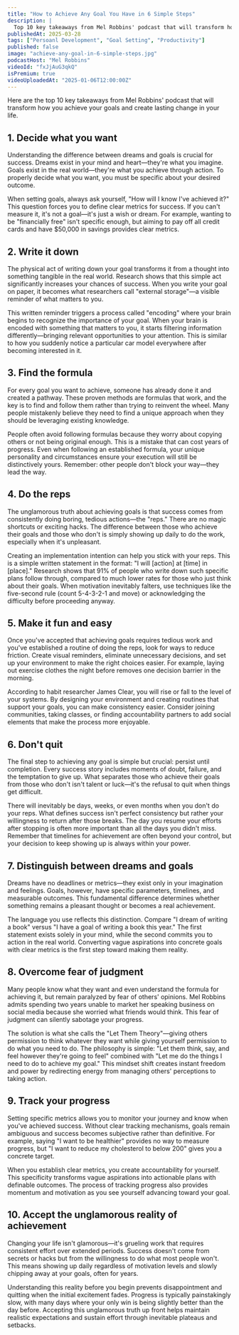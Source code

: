 ```yaml
---
title: "How to Achieve Any Goal You Have in 6 Simple Steps"
description: |
  Top 10 key takeaways from Mel Robbins' podcast that will transform how you achieve your goals and create lasting change in your life.
publishedAt: 2025-03-28
tags: ["Persoanl Development", "Goal Setting", "Productivity"]
published: false
image: "achieve-any-goal-in-6-simple-steps.jpg"
podcastHost: "Mel Robbins"
videoId: "fxJjAuG3qkQ"
isPremium: true
videoUploadedAt: "2025-01-06T12:00:00Z"
---
```



<PodcastSummaryPageLayout frontmatter={frontmatter}>

Here are the top 10 key takeaways from Mel Robbins' podcast that will transform how you achieve your goals and create lasting change in your life.

## 1. Decide what you want

Understanding the difference between dreams and goals is crucial for success. Dreams exist in your mind and heart—they're what you imagine. Goals exist in the real world—they're what you achieve through action. To properly decide what you want, you must be specific about your desired outcome.

When setting goals, always ask yourself, "How will I know I've achieved it?" This question forces you to define clear metrics for success. If you can't measure it, it's not a goal—it's just a wish or dream. For example, wanting to be "financially free" isn't specific enough, but aiming to pay off all credit cards and have $50,000 in savings provides clear metrics.

## 2. Write it down

The physical act of writing down your goal transforms it from a thought into something tangible in the real world. Research shows that this simple act significantly increases your chances of success. When you write your goal on paper, it becomes what researchers call "external storage"—a visible reminder of what matters to you.

This written reminder triggers a process called "encoding" where your brain begins to recognize the importance of your goal. When your brain is encoded with something that matters to you, it starts filtering information differently—bringing relevant opportunities to your attention. This is similar to how you suddenly notice a particular car model everywhere after becoming interested in it.

## 3. Find the formula

For every goal you want to achieve, someone has already done it and created a pathway. These proven methods are formulas that work, and the key is to find and follow them rather than trying to reinvent the wheel. Many people mistakenly believe they need to find a unique approach when they should be leveraging existing knowledge.

People often avoid following formulas because they worry about copying others or not being original enough. This is a mistake that can cost years of progress. Even when following an established formula, your unique personality and circumstances ensure your execution will still be distinctively yours. Remember: other people don't block your way—they lead the way.

## 4. Do the reps

The unglamorous truth about achieving goals is that success comes from consistently doing boring, tedious actions—the "reps." There are no magic shortcuts or exciting hacks. The difference between those who achieve their goals and those who don't is simply showing up daily to do the work, especially when it's unpleasant.

Creating an implementation intention can help you stick with your reps. This is a simple written statement in the format: "I will [action] at [time] in [place]." Research shows that 91% of people who write down such specific plans follow through, compared to much lower rates for those who just think about their goals. When motivation inevitably falters, use techniques like the five-second rule (count 5-4-3-2-1 and move) or acknowledging the difficulty before proceeding anyway.

## 5. Make it fun and easy

Once you've accepted that achieving goals requires tedious work and you've established a routine of doing the reps, look for ways to reduce friction. Create visual reminders, eliminate unnecessary decisions, and set up your environment to make the right choices easier. For example, laying out exercise clothes the night before removes one decision barrier in the morning.

According to habit researcher James Clear, you will rise or fall to the level of your systems. By designing your environment and creating routines that support your goals, you can make consistency easier. Consider joining communities, taking classes, or finding accountability partners to add social elements that make the process more enjoyable.

## 6. Don't quit

The final step to achieving any goal is simple but crucial: persist until completion. Every success story includes moments of doubt, failure, and the temptation to give up. What separates those who achieve their goals from those who don't isn't talent or luck—it's the refusal to quit when things get difficult.

There will inevitably be days, weeks, or even months when you don't do your reps. What defines success isn't perfect consistency but rather your willingness to return after those breaks. The day you resume your efforts after stopping is often more important than all the days you didn't miss. Remember that timelines for achievement are often beyond your control, but your decision to keep showing up is always within your power.

## 7. Distinguish between dreams and goals

Dreams have no deadlines or metrics—they exist only in your imagination and feelings. Goals, however, have specific parameters, timelines, and measurable outcomes. This fundamental difference determines whether something remains a pleasant thought or becomes a real achievement.

The language you use reflects this distinction. Compare "I dream of writing a book" versus "I have a goal of writing a book this year." The first statement exists solely in your mind, while the second commits you to action in the real world. Converting vague aspirations into concrete goals with clear metrics is the first step toward making them reality.

## 8. Overcome fear of judgment

Many people know what they want and even understand the formula for achieving it, but remain paralyzed by fear of others' opinions. Mel Robbins admits spending two years unable to market her speaking business on social media because she worried what friends would think. This fear of judgment can silently sabotage your progress.

The solution is what she calls the "Let Them Theory"—giving others permission to think whatever they want while giving yourself permission to do what you need to do. The philosophy is simple: "Let them think, say, and feel however they're going to feel" combined with "Let me do the things I need to do to achieve my goal." This mindset shift creates instant freedom and power by redirecting energy from managing others' perceptions to taking action.

## 9. Track your progress

Setting specific metrics allows you to monitor your journey and know when you've achieved success. Without clear tracking mechanisms, goals remain ambiguous and success becomes subjective rather than definitive. For example, saying "I want to be healthier" provides no way to measure progress, but "I want to reduce my cholesterol to below 200" gives you a concrete target.

When you establish clear metrics, you create accountability for yourself. This specificity transforms vague aspirations into actionable plans with definable outcomes. The process of tracking progress also provides momentum and motivation as you see yourself advancing toward your goal.

## 10. Accept the unglamorous reality of achievement

Changing your life isn't glamorous—it's grueling work that requires consistent effort over extended periods. Success doesn't come from secrets or hacks but from the willingness to do what most people won't. This means showing up daily regardless of motivation levels and slowly chipping away at your goals, often for years.

Understanding this reality before you begin prevents disappointment and quitting when the initial excitement fades. Progress is typically painstakingly slow, with many days where your only win is being slightly better than the day before. Accepting this unglamorous truth up front helps maintain realistic expectations and sustain effort through inevitable plateaus and setbacks.

</PodcastSummaryPageLayout>
